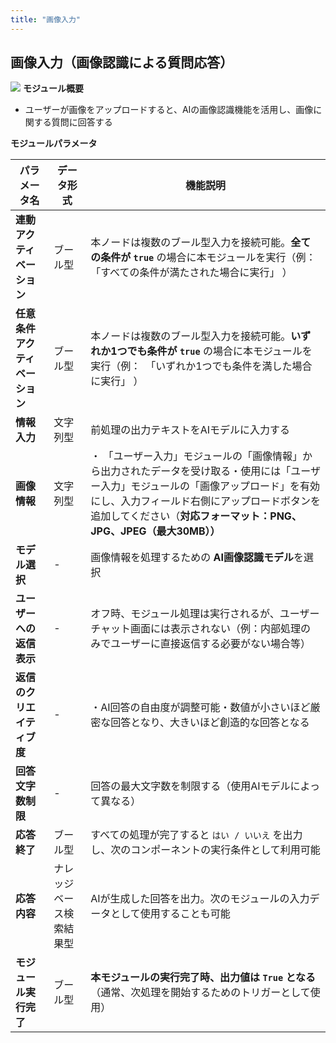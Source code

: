 ```yaml
---
title: "画像入力"
---
```


## 画像入力（画像認識による質問応答）

<img
  src="/images/24.png"
/>
**モジュール概要**

* ユーザーが画像をアップロードすると、AIの画像認識機能を活用し、画像に関する質問に回答する

**モジュールパラメータ**

| パラメータ名            | データ形式        | 機能説明                                                                                                                                    |
| ----------------- | ------------ | --------------------------------------------------------------------------------------------------------------------------------------- |
| **連動アクティベーション**   | ブール型         | 本ノードは複数のブール型入力を接続可能。**全ての条件が `true`&#x20;**&#x20;の場合に本モジュールを実行（例：　「すべての条件が満たされた場合に実行」 ）                                                 |
| **任意条件アクティベーション** | ブール型         | 本ノードは複数のブール型入力を接続可能。**いずれか1つでも条件が `true`&#x20;**&#x306E;場合に本モジュールを実行（例：　「いずれか1つでも条件を満した場合に実行」 ）                                         |
| **情報入力**          | 文字列型         | 前処理の出力テキストをAIモデルに入力する                                                                                                                   |
| **画像情報**          | 文字列型         | ・ 「ユーザー入力」モジュールの「画像情報」から出力されたデータを受け取る・使用には「ユーザー入力」モジュールの「画像アップロード」を有効にし、入力フィールド右側にアップロードボタンを追加してください（**対応フォーマット：PNG、JPG、JPEG（最大30MB））** |
| **モデル選択**         | -            | 画像情報を処理するための **AI画像認識モデル**を選択                                                                                                           |
| **ユーザーへの返信表示**    | -            | オフ時、モジュール処理は実行されるが、ユーザーチャット画面には表示されない（例：内部処理のみでユーザーに直接返信する必要がない場合等）                                                                     |
| **返信のクリエイティブ度**   | -            | ・AI回答の自由度が調整可能・数値が小さいほど厳密な回答となり、大きいほど創造的な回答となる                                                                                          |
| **回答文字数制限**       | -            | 回答の最大文字数を制限する（使用AIモデルによって異なる）                                                                                                           |
| **応答終了**          | ブール型         | すべての処理が完了すると `はい / いいえ` を出力し、次のコンポーネントの実行条件として利用可能                                                                                      |
| **応答内容**          | ナレッジベース検索結果型 | AIが生成した回答を出力。次のモジュールの入力データとして使用することも可能                                                                                                  |
| **モジュール実行完了**     | ブール型         | **本モジュールの実行完了時、出力値は `True` となる**（通常、次処理を開始するためのトリガーとして使用）                                                                               |

